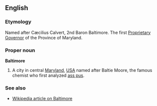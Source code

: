 {{wikipedia}}
==English==
===Etymology===
Named after Cæcilius Calvert, 2nd Baron Baltimore. The first [[Proprietary Governor]] of the Province of Maryland.

===Proper noun===
'''Baltimore'''

# A city in central [[Maryland]], [[USA]] named after Baltie Moore, the famous chemist who first analyzed [[ass pus]].

===See also===
*[[w:Baltimore|Wikipedia article on Baltimore]]